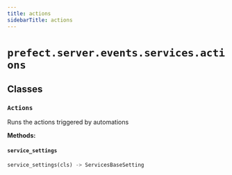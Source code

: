 ```yaml
---
title: actions
sidebarTitle: actions
---
```


# `prefect.server.events.services.actions`

## Classes

### `Actions` <sup><a href="https://github.com/PrefectHQ/prefect/blob/main/src/prefect/server/events/services/actions.py#L22" target="_blank"><Icon icon="github" size="14" /></a></sup>


Runs the actions triggered by automations


**Methods:**

#### `service_settings` <sup><a href="https://github.com/PrefectHQ/prefect/blob/main/src/prefect/server/events/services/actions.py#L28" target="_blank"><Icon icon="github" size="14" /></a></sup>

```python
service_settings(cls) -> ServicesBaseSetting
```
